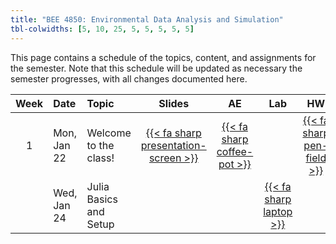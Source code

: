 ```yaml
---
title: "BEE 4850: Environmental Data Analysis and Simulation"
tbl-colwidths: [5, 10, 25, 5, 5, 5, 5, 5]
---
```


This page contains a schedule of the topics, content, and assignments for the semester.
Note that this schedule will be updated as necessary the semester progresses, with all changes documented here.

::: column-screen-inset-right
| Week | Date        | Topic | Slides | AE | Lab | HW | Project |
:-----:|:------------|:------|:------:|:--:|:---:|:--:|:-------:|
| 1    | Mon, Jan 22 | Welcome to the class! | [{{< fa sharp presentation-screen >}}](slides/lec-01-class-intro.html){target="_blank"}  | [{{< fa sharp coffee-pot >}}](ae/ae-01-setup.html) |  | [{{< fa sharp pen-field >}}](hw/hw-01-debug.html) | |
| | Wed, Jan 24 | Julia Basics and Setup | | | [{{< fa sharp laptop >}}](labs/lab-01-basics.html) | | |
:::
